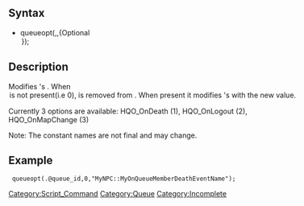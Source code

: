 == Syntax ==
*queueopt(<queue_id>,<optionType>,{Optional <option val>});
== Description ==
Modifies <queue_id>'s <optionType>. When <option val> is not present(i.e 0),
<optionType> is removed from <queue_id>. When <optionType> present it modifies
<queue_id>'s <optionType> with the new <option val> value.

Currently 3 options are available:
HQO_OnDeath (1), HQO_OnLogout (2), HQO_OnMapChange (3)

Note: The constant names are not final and may change.

== Example ==
  queueopt(.@queue_id,0,"MyNPC::MyOnQueueMemberDeathEventName");
[[Category:Script_Command]]
[[Category:Queue]]
[[Category:Incomplete]]
